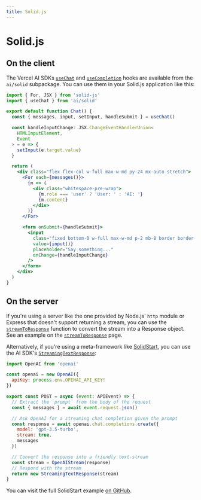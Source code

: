 ```yaml
---
title: Solid.js
---
```


# Solid.js

## On the client

The Vercel AI SDKs [`useChat`](./api-reference/use-chat) and [`useCompletion`](./api-reference/use-completion) hooks are available from the
`ai/solid` subpackage. You can use them in your Solid.js application like this:

```jsx
import { For, JSX } from 'solid-js'
import { useChat } from 'ai/solid'

export default function Chat() {
  const { messages, input, setInput, handleSubmit } = useChat()

  const handleInputChange: JSX.ChangeEventHandlerUnion<
    HTMLInputElement,
    Event
  > = e => {
    setInput(e.target.value)
  }

  return (
    <div class="flex flex-col w-full max-w-md py-24 mx-auto stretch">
      <For each={messages()}>
        {m => (
          <div class="whitespace-pre-wrap">
            {m.role === 'user' ? 'User: ' : 'AI: '}
            {m.content}
          </div>
        )}
      </For>

      <form onSubmit={handleSubmit}>
        <input
          class="fixed bottom-0 w-full max-w-md p-2 mb-8 border border-gray-300 rounded shadow-xl"
          value={input()}
          placeholder="Say something..."
          onChange={handleInputChange}
        />
      </form>
    </div>
  )
}
```

## On the server

If you're using a server like the one provided by Node.js' `http` module or Express
that doesn't support returning a stream, you can use the [`streamToResponse`](./api-reference/stream-to-response)
function to convert the stream into a Response object. See an example on the [`streamToResponse`](./api-reference/stream-to-response#example-nodejs-http-server) page.

Alternatively, if you're using a meta-framework like [SolidStart](https://start.solidjs.com), you can use the
AI SDK's [`StreamingTextResponse`](./api-reference/streaming-text-response):

```js filename="api/chat/index.ts"
import OpenAI from 'openai'

const openai = new OpenAI({
  apiKey: process.env.OPENAI_API_KEY!
})

export const POST = async (event: APIEvent) => {
  // Extract the `prompt` from the body of the request
  const { messages } = await event.request.json()

  // Ask OpenAI for a streaming chat completion given the prompt
  const response = await openai.chat.completions.create({
    model: 'gpt-3.5-turbo',
    stream: true,
    messages
  })

  // Convert the response into a friendly text-stream
  const stream = OpenAIStream(response)
  // Respond with the stream
  return new StreamingTextResponse(stream)
}
```

You can visit the full SolidStart example [on GitHub](https://github.com/vercel/ai/blob/main/examples/solidstart-openai).
